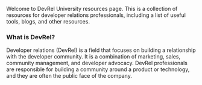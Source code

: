 
 
Welcome to DevRel University resources page. This is a collection of resources for developer relations professionals, including a list of useful tools, blogs, and other resources.

### What is DevRel? 

Developer relations (DevRel) is a field that focuses on building a relationship with the developer community. It is a combination of marketing, sales, community management, and developer advocacy. DevRel professionals are responsible for building a community around a product or technology, and they are often the public face of the company.